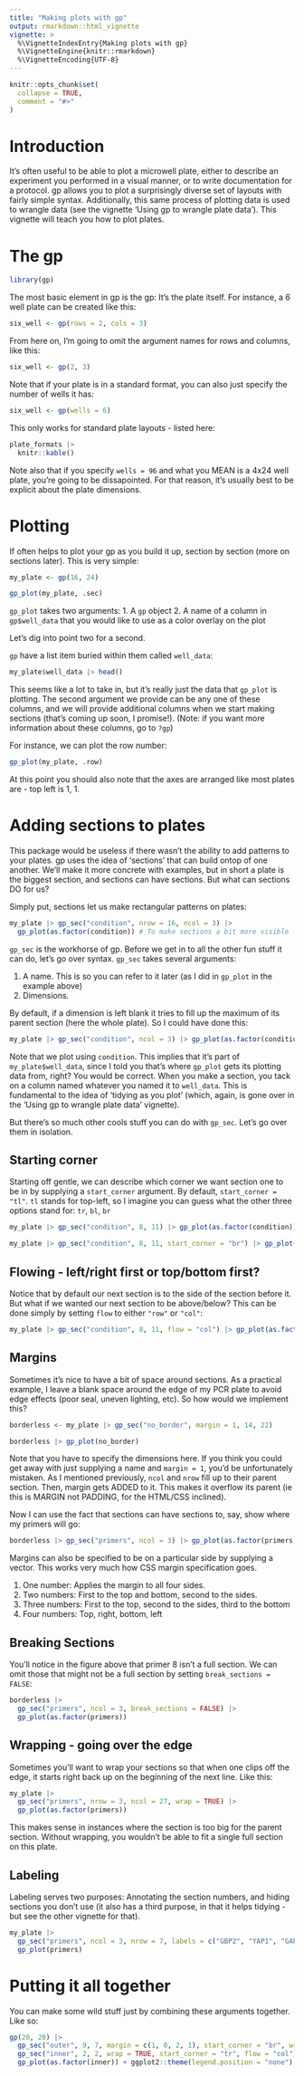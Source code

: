 ```yaml
---
title: "Making plots with gp"
output: rmarkdown::html_vignette
vignette: >
  %\VignetteIndexEntry{Making plots with gp}
  %\VignetteEngine{knitr::rmarkdown}
  %\VignetteEncoding{UTF-8}
---
```


```r
knitr::opts_chunk$set(
  collapse = TRUE,
  comment = "#>"
)
```

# Introduction

It's often useful to be able to plot a microwell plate, either to describe an experiment you performed in a visual manner, or to write documentation for a protocol. gp allows you to plot a surprisingly diverse set of layouts with fairly simple syntax. Additionally, this same process of plotting data is used to wrangle data (see the vignette 'Using gp to wrangle plate data'). This vignette will teach you how to plot plates.


# The gp

```r
library(gp)
```

The most basic element in gp is the gp: It's the plate itself. For instance, a 6 well plate can be created like this:

```r
six_well <- gp(rows = 2, cols = 3)
```

From here on, I'm going to omit the argument names for rows and columns, like this:

```r
six_well <- gp(2, 3)
```

Note that if your plate is in a standard format, you can also just specify the number of wells it has:

```r
six_well <- gp(wells = 6)
```

This only works for standard plate layouts - listed here:

```r
plate_formats |> 
  knitr::kable()
```

Note also that if you specify `wells = 96` and what you MEAN is a 4x24 well plate, you're going to be dissapointed. For that reason, it's usually best to be explicit about the plate dimensions.

# Plotting

If often helps to plot your gp as you build it up, section by section (more on sections later). This is very simple:

```r
my_plate <- gp(16, 24)

gp_plot(my_plate, .sec)
```

`gp_plot` takes two arguments:
  1. A `gp` object
  2. A name of a column in `gp$well_data` that you would like to use as a color overlay on the plot
  
Let's dig into point two for a second.

`gp` have a list item buried within them called `well_data`:

```r
my_plate$well_data |> head()
```

This seems like a lot to take in, but it's really just the data that `gp_plot` is plotting. The second argument we provide can be any one of these columns, and we will provide additional columns when we start making sections (that's coming up soon, I promise!). (Note: if you want more information about these columns, go to `?gp`)

For instance, we can plot the row number:

```r
gp_plot(my_plate, .row)
```

At this point you should also note that the axes are arranged like most plates are - top left is 1, 1.

# Adding sections to plates

This package would be useless if there wasn't the ability to add patterns to your plates. gp uses the idea of 'sections' that can build ontop of one another. We'll make it more concrete with examples, but in short a plate is the biggest section, and sections can have sections. But what can sections DO for us?

Simply put, sections let us make rectangular patterns on plates:

```r
my_plate |> gp_sec("condition", nrow = 16, ncol = 3) |> 
  gp_plot(as.factor(condition)) # To make sections a bit more visible
```

`gp_sec` is the workhorse of gp. Before we get in to all the other fun stuff it can do, let's go over syntax. `gp_sec` takes several arguments:

1. A name. This is so you can refer to it later (as I did in `gp_plot` in the example above)
2. Dimensions. 

By default, if a dimension is left blank it tries to fill up the maximum of its parent section (here the whole plate). So I could have done this:
  
```r
my_plate |> gp_sec("condition", ncol = 3) |> gp_plot(as.factor(condition))
```
  
Note that we plot using `condition`. This implies that it's part of `my_plate$well_data`, since I told you that's where `gp_plot` gets its plotting data from, right? You would be correct. When you make a section, you tack on a column named whatever you named it to `well_data`. This is fundamental to the idea of 'tidying as you plot' (which, again, is gone over in the 'Using gp to wrangle plate data' vignette).

But there's so much other cools stuff you can do with `gp_sec`. Let's go over them in isolation.

## Starting corner

Starting off gentle, we can describe which corner we want section one to be in by supplying a `start_corner` argument. By default, `start_corner = "tl"`. `tl` stands for top-left, so I imagine you can guess what the other three options stand for: `tr`, `bl`, `br`

```r
my_plate |> gp_sec("condition", 8, 11) |> gp_plot(as.factor(condition))
```

```r
my_plate |> gp_sec("condition", 8, 11, start_corner = "br") |> gp_plot(as.factor(condition))
``` 

## Flowing - left/right first or top/bottom first?

Notice that by default our next section is to the side of the section before it. But what if we wanted our next section to be above/below? This can be done simply by setting `flow` to either `"row"` or `"col"`:

```r
my_plate |> gp_sec("condition", 8, 11, flow = "col") |> gp_plot(as.factor(condition))
```

## Margins

Sometimes it's nice to have a bit of space around sections. As a practical example, I leave a blank space around the edge of my PCR plate to avoid edge effects (poor seal, uneven lighting, etc). So how would we implement this?


```r
borderless <- my_plate |> gp_sec("no_border", margin = 1, 14, 22)

borderless |> gp_plot(no_border)
```

Note that you have to specify the dimensions here. If you think you could get away with just supplying a name and `margin = 1`, you'd be unfortunately mistaken. As I mentioned previously, `ncol` and `nrow` fill up to their parent section. Then, margin gets ADDED to it. This makes it overflow its parent (ie this is MARGIN not PADDING, for the HTML/CSS inclined).

Now I can use the fact that sections can have sections to, say, show where my primers will go:

```r
borderless |> gp_sec("primers", ncol = 3) |> gp_plot(as.factor(primers))
```

Margins can also be specified to be on a particular side by supplying a vector. This works very much how CSS margin specification goes.

1. One number: Applies the margin to all four sides.
2. Two numbers: First to the top and bottom, second to the sides.
3. Three numbers: First to the top, second to the sides, third to the bottom
4. Four numbers: Top, right, bottom, left

## Breaking Sections

You'll notice in the figure above that primer 8 isn't a full section. We can omit those that might not be a full section by setting `break_sections = FALSE`:

```r
borderless |> 
  gp_sec("primers", ncol = 3, break_sections = FALSE) |> 
  gp_plot(as.factor(primers))
```

## Wrapping - going over the edge

Sometimes you'll want to wrap your sections so that when one clips off the edge, it starts right back up on the beginning of the next line. Like this:

```r
my_plate |> 
  gp_sec("primers", nrow = 3, ncol = 27, wrap = TRUE) |> 
  gp_plot(as.factor(primers))
```

This makes sense in instances where the section is too big for the parent section. Without wrapping, you wouldn't be able to fit a single full section on this plate.

## Labeling

Labeling serves two purposes: Annotating the section numbers, and hiding sections you don't use (it also has a third purpose, in that it helps tidying - but see the other vignette for that).

```r
my_plate |> 
  gp_sec("primers", ncol = 3, nrow = 7, labels = c("GBP2", "YAP1", "GAPDH")) |> 
  gp_plot(primers)
```

# Putting it all together

You can make some wild stuff just by combining these arguments together. Like so:

```r
gp(20, 20) |> 
  gp_sec("outer", 9, 7, margin = c(1, 0, 2, 1), start_corner = "br", wrap = TRUE, flow = "col") |> 
  gp_sec("inner", 2, 2, wrap = TRUE, start_corner = "tr", flow = "col") |> 
  gp_plot(as.factor(inner)) + ggplot2::theme(legend.position = "none")
```


